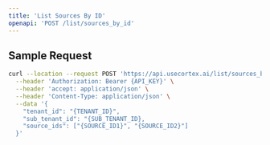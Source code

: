 ```yaml
---
title: 'List Sources By ID'
openapi: 'POST /list/sources_by_id'
---
```


## Sample Request

```bash
curl --location --request POST 'https://api.usecortex.ai/list/sources_by_id' \
  --header 'Authorization: Bearer {API_KEY}' \
  --header 'accept: application/json' \
  --header 'Content-Type: application/json' \
  --data '{
    "tenant_id": "{TENANT_ID}",
    "sub_tenant_id": "{SUB_TENANT_ID},
    "source_ids": ["{SOURCE_ID1}", "{SOURCE_ID2}"]
  }'
```
